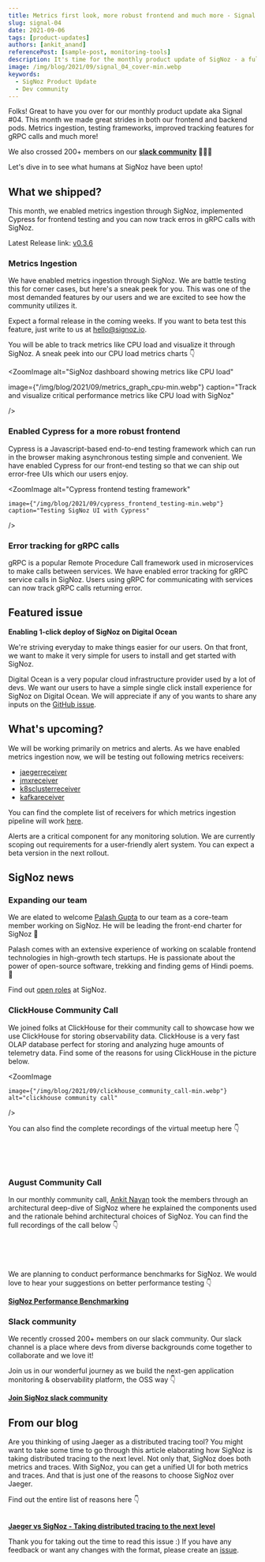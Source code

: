 ```yaml
---
title: Metrics first look, more robust frontend and much more - Signal 04
slug: signal-04
date: 2021-09-06
tags: [product-updates]
authors: [ankit_anand]
referencePost: [sample-post, monitoring-tools]
description: It's time for the monthly product update of SigNoz - a full-stack open-source and observability tool. Find out what we've been upto at SigNoz during August, 2021.
image: /img/blog/2021/09/signal_04_cover-min.webp
keywords:
  - SigNoz Product Update
  - Dev community
---
```




<head>
  <link rel="canonical" href="https://signoz.io/blog/community-update-04/"/>
</head>

Folks! Great to have you over for our monthly product update aka Signal #04. This month we made great strides in both our frontend and backend pods. Metrics ingestion, testing frameworks, improved tracking features for gRPC calls and much more!


We also crossed 200+ members on our **[slack community](https://signoz.io/slack)** 🎉🎉🎉

Let's dive in to see what humans at SigNoz have been upto!

## What we shipped?

This month, we enabled metrics ingestion through SigNoz, implemented Cypress for frontend testing and you can now track erros in gRPC calls with SigNoz.

Latest Release link: [v0.3.6](https://github.com/SigNoz/signoz/releases/tag/v0.3.6)

### Metrics Ingestion
We have enabled metrics ingestion through SigNoz. We are battle testing this for corner cases, but here's a sneak peek for you.  This was one of the most demanded features by our users and we are excited to see how the community utilizes it.

Expect a formal release in the coming weeks. If you want to beta test this feature, just write to us at hello@signoz.io.

You will be able to  track metrics like CPU load and visualize it through SigNoz. A sneak peek into our CPU load metrics charts 👇



<ZoomImage
   alt="SigNoz dashboard showing metrics like CPU load"
   
   image={"/img/blog/2021/09/metrics_graph_cpu-min.webp"}
   caption="Track and visualize critical performance metrics like CPU load with SigNoz"
   
/>


### Enabled Cypress for a more robust frontend

Cypress is a Javascript-based end-to-end testing framework which can run in the browser making asynchronous testing simple and convenient. We have enabled Cypress for our front-end testing so that we can ship out error-free UIs which our users enjoy.


<ZoomImage
    alt="Cypress frontend testing framework"
    
    image={"/img/blog/2021/09/cypress_frontend_testing-min.webp"}
    caption="Testing SigNoz UI with Cypress"
    
/>

### Error tracking for gRPC calls

gRPC is a popular Remote Procedure Call framework used in microservices to make calls between services. We have enabled error tracking for gRPC service calls in SigNoz. Users using gRPC for communicating with services can now track gRPC calls returning error.

## Featured issue

**Enabling 1-click deploy of SigNoz on Digital Ocean**

We're striving everyday to make things easier for our users. On that front, we want to make it very simple for users to install and get started with SigNoz.

Digital Ocean is a very popular cloud infrastructure provider used by a lot of devs. We want our users to have a simple single click install experience for SigNoz on Digital Ocean. We will appreciate if any of you wants to share any inputs on the [GitHub issue](https://github.com/SigNoz/signoz/issues/284).


## What's upcoming?

We will be working primarily on metrics and alerts. As we have enabled metrics ingestion now, we will be testing out following metrics receivers:

- [jaegerreceiver](https://github.com/open-telemetry/opentelemetry-collector-contrib/tree/main/receiver/jaegerreceiver)
- [jmxreceiver](https://github.com/open-telemetry/opentelemetry-collector-contrib/tree/main/receiver/jmxreceiver)
- [k8sclusterreceiver](https://github.com/open-telemetry/opentelemetry-collector-contrib/tree/main/receiver/k8sclusterreceiver)
- [kafkareceiver](https://github.com/open-telemetry/opentelemetry-collector-contrib/tree/main/receiver/kafkareceiver)

You can find the complete list of receivers for which metrics ingestion pipeline will work [here](https://github.com/open-telemetry/opentelemetry-collector-contrib/tree/main/receiver).

Alerts are a critical component for any monitoring solution. We are currently scoping out requirements for a user-friendly alert system. You can expect a beta version in the next rollout. 

## SigNoz news

### Expanding our team

We are elated to welcome [Palash Gupta](https://github.com/palash-signoz) to our team as a core-team member working on SigNoz. He will be leading the front-end charter for SigNoz 🎉  

Palash comes with an extensive experience of working on scalable frontend technologies in high-growth tech startups. He is passionate about the power of open-source software, trekking and finding gems of Hindi poems. 🕺

Find out [open roles](https://www.ycombinator.com/companies/signoz/) at SigNoz.

### ClickHouse Community Call

We joined folks at ClickHouse for their community call to showcase how we use ClickHouse for storing observability data. ClickHouse is a very fast OLAP database perfect for storing and analyzing huge amounts of telemetry data. Find some of the reasons for using ClickHouse in the picture below.

<ZoomImage
    
    image={"/img/blog/2021/09/clickhouse_community_call-min.webp"}
    alt="clickhouse community call"
    
/>

You can also find the complete recordings of the virtual meetup here 👇

<p>&nbsp;</p>

<Youtube id="aQx6ko0BFvs"  />

<p>&nbsp;</p>

### August Community Call

In our monthly community call, [Ankit Nayan](https://github.com/ankitnayan) took the members through an architectural deep-dive of SigNoz where he explained the components used and the rationale behind architectural choices of SigNoz. You can find the full recordings of the call below 👇

<p>&nbsp;</p>

<Youtube id="1UEeTysHX4c"  />

<p>&nbsp;</p>

We are planning to conduct performance benchmarks for SigNoz. We would love to hear your suggestions on better performance testing 👇

**[SigNoz Performance Benchmarking](https://github.com/SigNoz/signoz/discussions/218)**

### Slack community
We recently crossed 200+ members on our slack community. Our slack channel is a place where devs from diverse backgrounds come together to collaborate and we love it!

Join us in our wonderful journey as we build the next-gen application monitoring & observability platform, the OSS way 👇

**[Join SigNoz slack community](https://signoz.io/slack)**

## From our blog

Are you thinking of using Jaeger as a distributed tracing tool? You might want to take some time to go through this article elaborating how SigNoz is taking distributed tracing to the next level. Not only that, SigNoz does both metrics and traces. With SigNoz, you can get a unified UI for both metrics and traces. And that is just one of the reasons to choose SigNoz over Jaeger.

Find out the entire list of reasons here 👇<br></br>

**[Jaeger vs SigNoz - Taking distributed tracing to the next level](https://signoz.io/blog/jaeger-vs-signoz/)**

Thank you for taking out the time to read this issue :) If you have any feedback or want any changes with the format, please create an [issue](https://github.com/SigNoz/signoz/issues).
